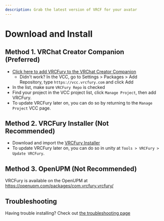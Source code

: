 ---
description: Grab the latest version of VRCF for your avatar
---

# Download and Install

## Method 1. VRChat Creator Companion (Preferred)

* [Click here to add VRCFury to the VRChat Creator Companion](vcc://vpm/addRepo?url=https%3A%2F%2Fvcc.vrcfury.com)
  * Didn't work? In the VCC, go to Settings > Packages > Add Repository, type `https://vcc.vrcfury.com` and click Add
* In the list, make sure `VRCFury Repo` is checked
* Find your project in the VCC project list, click `Manage Project`, then add VRCFury.
* To update VRCFury later on, you can do so by returning to the `Manage Project` VCC page.

## Method 2. VRCFury Installer (Not Recommended)

* Download and import the [VRCFury Installer](https://vrcfury.com/installer)
* To update VRCFury later on, you can do so in unity at `Tools > VRCFury > Update VRCFury`.

## Method 3. OpenUPM (Not Recommended)

VRCFury is available on the OpenUPM at https://openupm.com/packages/com.vrcfury.vrcfury/

## Troubleshooting

Having trouble installing? Check out [the troubleshooting page](/troubleshooting#script-errors)

